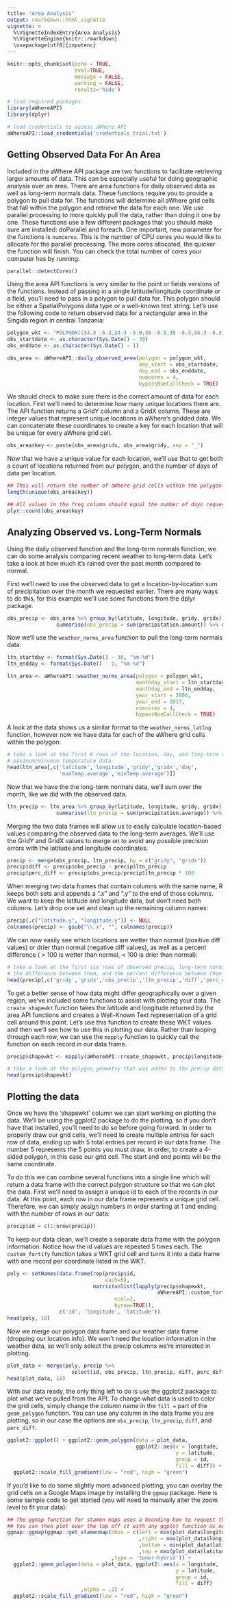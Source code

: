 ```yaml
---
title: "Area Analysis"
output: rmarkdown::html_vignette
vignette: >
  %\VignetteIndexEntry{Area Analysis}
  %\VignetteEngine{knitr::rmarkdown}
  \usepackage[utf8]{inputenc}
---
```


```r
knitr::opts_chunk$set(echo = TRUE,
                      eval=TRUE,
                      message = FALSE,
                      warning = FALSE,
                      results='hide')
```

```r
# load required packages
library(aWhereAPI)
library(dplyr)

# load credentials to access aWhere API
aWhereAPI::load_credentials('credentials_trial.txt')
```


## Getting Observed Data For An Area
Included in the aWhere API package are two functions to facilitate retrieving larger amounts of data. This can be especially useful for doing geographic analysis over an area. There are area functions for daily observed data as well as long-term normals data. These functions require you to provide a polygon to pull data for. The functions will determine all aWhere grid cells that fall within the polygon and retrieve the data for each one. We use parallel processing to more quickly pull the data, rather than doing it one by one. These functions use a few different packages that you should make sure are installed: doParallel and foreach. One important, new parameter for the functions is `numcores`. This is the number of CPU cores you would like to allocate for the parallel processing. The more cores allocated, the quicker the function will finish. You can check the total number of cores your computer has by running:
```r
parallel::detectCores()
```

Using the area API functions is very similar to the point or fields versions of the functions. Instead of passing in a single latitude/longitude coordinate or a field, you'll need to pass in a polygon to pull data for. This polygon should be either a SpatialPolygons data type or a well-known text string. Let's use the following code to return observed data for a rectangular area in the Singida region in central Tanzania:
```r
polygon_wkt <- "POLYGON((34.3 -5.3,34.3 -5.9,35 -5.9,35 -5.3,34.3 -5.3))"
obs_startdate <- as.character(Sys.Date() - 30)
obs_enddate <- as.character(Sys.Date() - 1)

obs_area <- aWhereAPI::daily_observed_area(polygon = polygon_wkt, 
                                           day_start = obs_startdate, 
                                           day_end = obs_enddate, 
                                           numcores = 4, 
                                           bypassNumCallCheck = TRUE)
```

We should check to make sure there is the correct amount of data for each location. First we'll need to determine how many unique locations there are. The API function returns a GridY column and a GridX column. These are integer values that represent unique locations in aWhere's gridded data. We can concatenate these coordinates to create a key for each location that will be unique for every aWhere grid cell.
```r
obs_area$key <- paste(obs_area$gridx, obs_area$gridy, sep = "_")
```

Now that we have a unique value for each location, we'll use that to get both a count of locations returned from our polygon, and the number of days of data per location.
```r
## This will return the number of aWhere grid cells within the polygon
length(unique(obs_area$key))

## All values in the freq column should equal the number of days requested
plyr::count(obs_area$key)
```


## Analyzing Observed vs. Long-Term Normals
Using the daily observed function and the long-term normals function, we can do some analysis comparing recent weather to long-term data. Let's take a look at how much it's rained over the past month compared to normal.

First we'll need to use the observed data to get a location-by-location sum of precipitation over the month we requested earlier. There are many ways to do this, for this example we'll use some functions from the dplyr package.
```r
obs_precip <- obs_area %>% group_by(latitude, longitude, gridy, gridx) %>%
                summarise(obs_precip = sum(precipitation.amount)) %>% data.frame()
```

Now we'll use the `weather_norms_area` function to pull the long-term normals data:
```r
ltn_startday <- format(Sys.Date() - 30, "%m-%d")
ltn_endday <- format(Sys.Date() - 1, "%m-%d")

ltn_area <- aWhereAPI::weather_norms_area(polygon = polygon_wkt, 
                                          monthday_start = ltn_startday,
                                          monthday_end = ltn_endday, 
                                          year_start = 2006,
                                          year_end = 2017, 
                                          numcores = 4, 
                                          bypassNumCallCheck = TRUE)
```

A look at the data shows us a similar format to the `weather_norms_latlng` function, however now we have data for each of the aWhere grid cells within the polygon:
```r
# take a look at the first 6 rows of the location, day, and long-term normal 
# maximum/minumum temperature data
head(ltn_area[,c('latitude','longitude','gridy','gridx','day',
                 'maxTemp.average','minTemp.average')])
```

Now that we have the the long-term normals data, we'll sum over the month, like we did with the observed data.
```r
ltn_precip <- ltn_area %>% group_by(latitude, longitude, gridy, gridx) %>%
                summarise(ltn_precip = sum(precipitation.average)) %>% data.frame()
```

Merging the two data frames will allow us to easily calculate location-based values comparing the observed data to the long-term averages. We'll use the GridY and GridX values to merge on to avoid any possible precision errors with the latitude and longitude coordinates.
```r
precip <- merge(obs_precip, ltn_precip, by = c("gridy", "gridx"))
precip$diff <- precip$obs_precip - precip$ltn_precip
precip$perc_diff <- precip$obs_precip/precip$ltn_precip * 100
```

When merging two data frames that contain columns with the same name, R keeps both sets and appends a ".x" and ".y" to the end of those columns. We want to keep the latitude and longitude data, but don't need both columns. Let's drop one set and clean up the remaining column names:
```r
precip[,c("latitude.y", "longitude.y")] <- NULL
colnames(precip) <- gsub("\\.x", "", colnames(precip))
```

We can now easily see which locations are wetter than normal (positive diff values) or drier than normal (negative diff values), as well as a percent difference ( > 100 is wetter than normal, < 100 is drier than normal):
```r
# take a look at the first six rows of observed precip, long-term normal precip,
# the difference between them, and the percent difference between them per grid
head(precip[,c('gridy','gridx','obs_precip','ltn_precip','diff','perc_diff')])
```


To get a better sense of how data might differ geographically over a given region, we've included some functions to assist with plotting your data. The `create_shapewkt` function takes the latitude and longitude returned by the area API functions and creates a Well-Known Text representation of a grid cell around this point. Let's use this function to create these WKT values and then we'll see how to use this in plotting our data. Rather than looping through each row, we can use the `mapply` function to quickly call the function on each record in our data frame. 
```r
precip$shapewkt <- mapply(aWhereAPI::create_shapewkt, precip$longitude, precip$latitude)

# take a look at the polygon geometry that was added to the precip data frame
head(precip$shapewkt)
```


## Plotting the data
Once we have the 'shapewkt' column we can start working on plotting the data. We'll be using the ggplot2 package to do the plotting, so if you don't have that installed, you'll need to do so before going forward. In order to properly draw our grid cells, we'll need to create multiple entries for each row of data, ending up with 5 total entries per record in our data frame. The number 5 represents the 5 points you must draw, in order, to create a 4-sided polygon, in this case our grid cell. The start and end points will be the same coordinate.

To do this we can combine several functions into a single line which will return a data frame with the correct polygon structure so that we can plot the data. First we'll need to assign a unique id to each of the records in our data. At this point, each row in our data frame represents a unique grid cell. Therefore, we can simply assign numbers in order starting at 1 and ending with the number of rows in our data:
```r
precip$id = c(1:nrow(precip))
```

To keep our data clean, we'll create a separate data frame with the polygon information. Notice how the id values are repeated 5 times each. The `custom_fortify` function takes a WKT grid cell and turns it into a data frame with one record per coordinate listed in the WKT.
```r
poly <- setNames(data.frame(rep(precip$id, 
                                each=5), 
                            matrix(unlist(lapply(precip$shapewkt, 
                                                 aWhereAPI::custom_fortify)), 
                                   ncol=2, 
                                   byrow=TRUE)), 
                 c('id', 'longitude', 'latitude'))
head(poly, 10)
```

Now we merge our polygon data frame and our weather data frame (dropping our location info). We won't need the location information in the weather data, so we'll only select the precip columns we're interested in plotting.
```r
plot_data <- merge(poly, precip %>% 
                     select(id, obs_precip, ltn_precip, diff, perc_diff), by = "id")
head(plot_data, 10)
```

With our data ready, the only thing left to do is use the ggplot2 package to plot what we've pulled from the API. To change what data is used to color the grid cells, simply change the column name in the `fill = ` part of the `geom_polygon` function. You can use any column in the data frame you are plotting, so in our case the options are `obs_precip`, `ltn_precip`, `diff`, and `perc_diff`.
```r
ggplot2::ggplot() + ggplot2::geom_polygon(data = plot_data, 
                                          ggplot2::aes(x = longitude, 
                                                       y = latitude, 
                                                       group = id, 
                                                       fill = diff)) + 
  ggplot2::scale_fill_gradient(low = "red", high = "green")
```

If you'd like to do some slightly more advanced plotting, you can overlay the grid cells on a Google Maps image by installing the `ggmap` package. Here is some sample code to get started (you will need to manually alter the zoom level to fit your data):
```r
## The ggmap function for stamen maps uses a bounding box to request the image.
## You can then plot over the top off it with any ggplot function as normally used.
ggmap::ggmap(ggmap::get_stamenmap(bbox = c(left = min(plot_data$longitude)
                                           ,right = max(plot_data$longitude)
                                           ,bottom = min(plot_data$latitude)
                                           ,top = max(plot_data$latitude))
                                  ,type = 'toner-hybrid')) + 
  ggplot2::geom_polygon(data = plot_data, ggplot2::aes(x = longitude, 
                                                       y = latitude, 
                                                       group = id, 
                                                       fill = diff)
                        ,alpha = .2) + 
  ggplot2::scale_fill_gradient(low = "red", high = "green")


```
